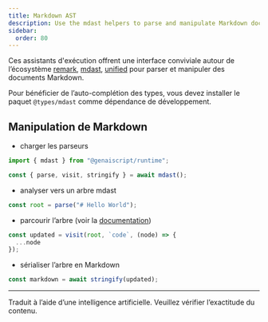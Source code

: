 ```yaml
---
title: Markdown AST
description: Use the mdast helpers to parse and manipulate Markdown documents
sidebar:
  order: 80
---
```



Ces assistants d'exécution offrent une interface conviviale autour de l’écosystème [remark](https://github.com/remarkjs/remark), [mdast](https://github.com/syntax-tree/mdast), [unified](https://github.com/syntax-tree/unist) pour parser et manipuler des documents Markdown.

Pour bénéficier de l’auto-complétion des types, vous devez installer le paquet `@types/mdast` comme dépendance de développement.

<PackageManagers pkg="@types/mdast" dev />

## Manipulation de Markdown

* charger les parseurs

```typescript
import { mdast } from "@genaiscript/runtime";

const { parse, visit, stringify } = await mdast();
```

* analyser vers un arbre mdast

```typescript
const root = parse("# Hello World");
```

* parcourir l’arbre (voir la [documentation](https://unifiedjs.com/learn/recipe/tree-traversal/pnp))

```typescript
const updated = visit(root, `code`, (node) => {
  ...node
});
```

* sérialiser l’arbre en Markdown

```typescript
const markdown = await stringify(updated);
```

<hr />

Traduit à l’aide d’une intelligence artificielle. Veuillez vérifier l’exactitude du contenu.
